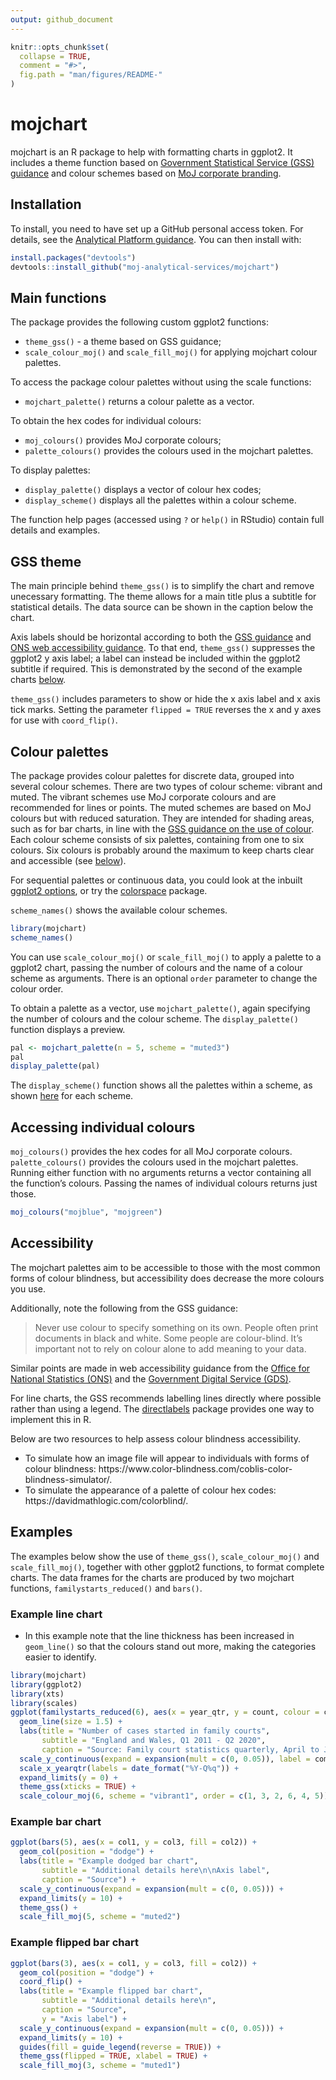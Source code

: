 ```yaml
---
output: github_document
---
```


<!-- README.md is generated from README.Rmd. Please edit that file -->

```r
knitr::opts_chunk$set(
  collapse = TRUE,
  comment = "#>",
  fig.path = "man/figures/README-"
)
```

# mojchart

<!-- badges: start -->
<!-- badges: end -->

mojchart is an R package to help with formatting charts in ggplot2. It includes a theme function based on [Government Statistical Service (GSS) guidance](https://gss.civilservice.gov.uk/policy-store/introduction-to-data-visualisation/) and colour schemes based on [MoJ corporate branding](https://intranet.justice.gov.uk/guidance/communications/branding-templates/). 


## Installation

To install, you need to have set up a GitHub personal access token. For details, see the [Analytical Platform guidance](https://user-guidance.services.alpha.mojanalytics.xyz/github.html#private-r-packages-on-github-pat-authentication). You can then install with:

``` r
install.packages("devtools")
devtools::install_github("moj-analytical-services/mojchart")
```


## Main functions

The package provides the following custom ggplot2 functions:\

* `theme_gss()` - a theme based on GSS guidance;\
* `scale_colour_moj()` and `scale_fill_moj()` for applying mojchart colour palettes.

To access the package colour palettes without using the scale functions:\

* `mojchart_palette()` returns a colour palette as a vector.\

To obtain the hex codes for individual colours:\

* `moj_colours()` provides MoJ corporate colours;\
* `palette_colours()` provides the colours used in the mojchart palettes.\

To display palettes:

* `display_palette()` displays a vector of colour hex codes;
* `display_scheme()` displays all the palettes within a colour scheme.

The function help pages (accessed using `?` or `help()` in RStudio) contain full details and examples.


## GSS theme

The main principle behind `theme_gss()` is to simplify the chart and remove unecessary formatting. The theme allows for a main title plus a subtitle for statistical details. The data source can be shown in the caption below the chart.

Axis labels should be horizontal according to both the [GSS guidance](https://gss.civilservice.gov.uk/policy-store/introduction-to-data-visualisation/#section-2:~:text=Things%20to%20include%20with%20your%20graph) and [ONS web accessibility guidance](https://style.ons.gov.uk/writing-for-the-web/web-accessibility/accessible-charts/). To that end, `theme_gss()` suppresses the ggplot2 y axis label; a label can instead be included within the ggplot2 subtitle if required. This is demonstrated by the second of the example charts [below](#examples).

`theme_gss()` includes parameters to show or hide the x axis label and x axis tick marks. Setting the parameter `flipped = TRUE` reverses the x and y axes for use with `coord_flip()`.


## Colour palettes

The package provides colour palettes for discrete data, grouped into several colour schemes. There are two types of colour scheme: vibrant and muted. The vibrant schemes use MoJ corporate colours and are recommended for lines or points. The muted schemes are based on MoJ colours but with reduced saturation. They are intended for shading areas, such as for bar charts, in line with the [GSS guidance on the use of colour](https://gss.civilservice.gov.uk/policy-store/introduction-to-data-visualisation/#section-9). Each colour scheme consists of six palettes, containing from one to six colours. Six colours is probably around the maximum to keep charts clear and accessible (see [below](#accessibility)).

For sequential palettes or continuous data, you could look at the inbuilt [ggplot2 options](https://ggplot2-book.org/scale-colour.html), or try the [colorspace](https://cran.r-project.org/web/packages/colorspace/vignettes/colorspace.html) package.

`scheme_names()` shows the available colour schemes.

```r
library(mojchart)
scheme_names()
```

You can use `scale_colour_moj()` or `scale_fill_moj()` to apply a palette to a ggplot2 chart, passing the number of colours and the name of a colour scheme as arguments. There is an optional `order` parameter to change the colour order.

To obtain a palette as a vector, use `mojchart_palette()`, again specifying the number of colours and the colour scheme. The `display_palette()` function displays a preview.

```r
pal <- mojchart_palette(n = 5, scheme = "muted3")
pal
display_palette(pal)
```

The `display_scheme()` function shows all the palettes within a scheme, as shown [here](man/additional-documentation/schemes.md) for each scheme.


## Accessing individual colours

`moj_colours()` provides the hex codes for all MoJ corporate colours. `palette_colours()` provides the colours used in the mojchart palettes. Running either function with no arguments returns a vector containing all the function's colours. Passing the names of individual colours returns just those.

```r
moj_colours("mojblue", "mojgreen")
```


## Accessibility

The mojchart palettes aim to be accessible to those with the most common forms of colour blindness, but accessibility does decrease the more colours you use.

Additionally, note the following from the GSS guidance:

> Never use colour to specify something on its own. People often print documents in black and white. Some people are colour-blind. It’s important not to rely on colour alone to add meaning to your data.

Similar points are made in web accessibility guidance from the [Office for National Statistics (ONS)](https://style.ons.gov.uk/writing-for-the-web/web-accessibility/accessible-charts/) and the [Government Digital Service (GDS)](https://www.gov.uk/service-manual/helping-people-to-use-your-service/understanding-wcag).

For line charts, the GSS recommends labelling lines directly where possible rather than using a legend. The [directlabels](http://directlabels.r-forge.r-project.org/) package provides one way to implement this in R.

Below are two resources to help assess colour blindness accessibility.\

* To simulate how an image file will appear to individuals with forms of colour blindness:
https://www.color-blindness.com/coblis-color-blindness-simulator/.
* To simulate the appearance of a palette of colour hex codes:
https://davidmathlogic.com/colorblind/.


## Examples

The examples below show the use of `theme_gss()`, `scale_colour_moj()` and `scale_fill_moj()`, together with other ggplot2 functions, to format complete charts. The data frames for the charts are produced by two mojchart functions, `familystarts_reduced()` and `bars()`.

### Example line chart

* In this example note that the line thickness has been increased in `geom_line()` so that the colours stand out more, making the categories easier to identify.

```r
library(mojchart)
library(ggplot2)
library(xts)
library(scales)
ggplot(familystarts_reduced(6), aes(x = year_qtr, y = count, colour = case_type)) +
  geom_line(size = 1.5) +
  labs(title = "Number of cases started in family courts",
       subtitle = "England and Wales, Q1 2011 - Q2 2020",
       caption = "Source: Family court statistics quarterly, April to June 2020 (table 1)") +
  scale_y_continuous(expand = expansion(mult = c(0, 0.05)), label = comma) +
  scale_x_yearqtr(labels = date_format("%Y-Q%q")) +
  expand_limits(y = 0) +
  theme_gss(xticks = TRUE) +
  scale_colour_moj(6, scheme = "vibrant1", order = c(1, 3, 2, 6, 4, 5))
```

### Example bar chart

```r
ggplot(bars(5), aes(x = col1, y = col3, fill = col2)) +
  geom_col(position = "dodge") +
  labs(title = "Example dodged bar chart",
       subtitle = "Additional details here\n\nAxis label",
       caption = "Source") +
  scale_y_continuous(expand = expansion(mult = c(0, 0.05))) +
  expand_limits(y = 10) +
  theme_gss() +
  scale_fill_moj(5, scheme = "muted2")
```

### Example flipped bar chart

```r
ggplot(bars(3), aes(x = col1, y = col3, fill = col2)) +
  geom_col(position = "dodge") +
  coord_flip() +
  labs(title = "Example flipped bar chart",
       subtitle = "Additional details here\n",
       caption = "Source",
       y = "Axis label") +
  scale_y_continuous(expand = expansion(mult = c(0, 0.05))) +
  expand_limits(y = 10) +
  guides(fill = guide_legend(reverse = TRUE)) +
  theme_gss(flipped = TRUE, xlabel = TRUE) +
  scale_fill_moj(3, scheme = "muted1")
```
